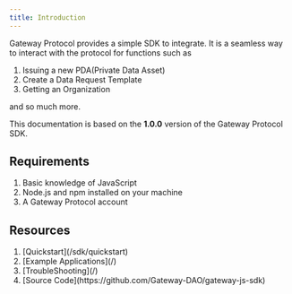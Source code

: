 ```yaml
---
title: Introduction
---
```


Gateway Protocol provides a simple SDK to integrate. It is a seamless way to interact with the protocol for functions such as

<ol>
  <li>Issuing a new PDA(Private Data Asset)</li>
  <li>Create a Data Request Template</li>
  <li>Getting an Organization</li>
</ol>

and so much more.

This documentation is based on the **1.0.0** version of the Gateway Protocol SDK.

## Requirements

<ol>
  <li> Basic knowledge of JavaScript</li>
  <li> Node.js and npm installed on your machine</li>
  <li> A Gateway Protocol account</li>
</ol>

## Resources

<ol>
  <li> [Quickstart](/sdk/quickstart)</li>
  <li> [Example Applications](/)</li>
  <li> [TroubleShooting](/)</li>
  <li> [Source Code](https://github.com/Gateway-DAO/gateway-js-sdk)</li>
</ol>
